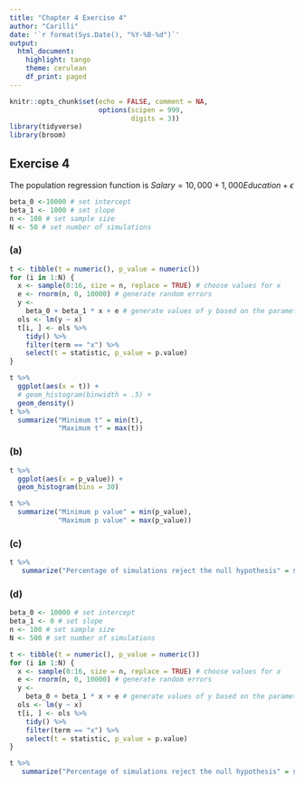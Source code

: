 ```yaml
---
title: "Chapter 4 Exercise 4"
author: "Carilli"
date: '`r format(Sys.Date(), "%Y-%B-%d")`'
output:
  html_document: 
    highlight: tango
    theme: cerulean
    df_print: paged
---
```


```r
knitr::opts_chunk$set(echo = FALSE, comment = NA,
                      options(scipen = 999,
                              digits = 3))
library(tidyverse)
library(broom)
```

## Exercise 4

The population regression function is $Salary = 10,000 + 1,000Education + \epsilon$

```r
beta_0 <-10000 # set intercept
beta_1 <- 1000 # set slope
n <- 100 # set sample size
N <- 50 # set number of simulations
```

### (a)

```r
t <- tibble(t = numeric(), p_value = numeric())
for (i in 1:N) {
  x <- sample(0:16, size = n, replace = TRUE) # choose values for x
  e <- rnorm(n, 0, 10000) # generate random errors
  y <-
    beta_0 + beta_1 * x + e # generate values of y based on the parameter values
  ols <- lm(y ~ x)
  t[i, ] <- ols %>%
    tidy() %>%
    filter(term == "x") %>%
    select(t = statistic, p_value = p.value)
}

t %>% 
  ggplot(aes(x = t)) +
  # geom_histogram(binwidth = .5) +
  geom_density()
t %>% 
  summarize("Minimum t" = min(t),
            "Maximum t" = max(t))

```

### (b)

```r
t %>% 
  ggplot(aes(x = p_value)) +
  geom_histogram(bins = 30) 

t %>% 
  summarize("Minimum p value" = min(p_value),
            "Maximum p value" = max(p_value))
```

### (c)

```r
t %>% 
   summarize("Percentage of simulations reject the null hypothesis" = sum(p_value < .05)/n()*100)
```

### (d)

```r
beta_0 <- 10000 # set intercept
beta_1 <- 0 # set slope
n <- 100 # set sample size
N <- 500 # set number of simulations

t <- tibble(t = numeric(), p_value = numeric())
for (i in 1:N) {
  x <- sample(0:16, size = n, replace = TRUE) # choose values for x
  e <- rnorm(n, 0, 10000) # generate random errors
  y <-
    beta_0 + beta_1 * x + e # generate values of y based on the parameter values
  ols <- lm(y ~ x)
  t[i, ] <- ols %>%
    tidy() %>%
    filter(term == "x") %>%
    select(t = statistic, p_value = p.value)
}

t %>% 
   summarize("Percentage of simulations reject the null hypothesis" = sum(p_value < .05)/n()*100)

```

